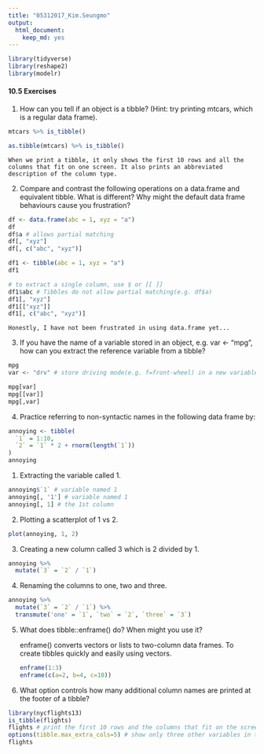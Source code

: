 ```yaml
---
title: "05312017_Kim.Seungmo"
output:  
  html_document:
    keep_md: yes
---
```


```r
library(tidyverse)
library(reshape2)
library(modelr)
```

#### 10.5 Exercises

1. How can you tell if an object is a tibble? (Hint: try printing mtcars, which is a regular data frame).

```r
mtcars %>% is_tibble()

as.tibble(mtcars) %>% is_tibble()
```

    When we print a tibble, it only shows the first 10 rows and all the columns that fit on one screen. It also prints an abbreviated description of the column type.


2. Compare and contrast the following operations on a data.frame and equivalent tibble. What is different? Why might the default data frame behaviours cause you frustration?
```r
df <- data.frame(abc = 1, xyz = "a")  
df
df$a # allows partial matching
df[, "xyz"]
df[, c("abc", "xyz")]
```

```r
df1 <- tibble(abc = 1, xyz = "a")
df1

# to extract a single column, use $ or [[ ]]
df1$abc # Tibbles do not allow partial matching(e.g. df$a)
df1[, "xyz"]
df1[["xyz"]]
df1[, c("abc", "xyz")]
```

    Honestly, I have not been frustrated in using data.frame yet...


3. If you have the name of a variable stored in an object, e.g. var <- "mpg", how can you extract the reference variable from a tibble?
```r
mpg
var <- "drv" # store driving mode(e.g. f=front-wheel) in a new variable var

mpg[var]
mpg[[var]]
mpg[,var]
```

4. Practice referring to non-syntactic names in the following data frame by:
```r
annoying <- tibble(
  `1` = 1:10,
  `2` = `1` * 2 + rnorm(length(`1`))
)
annoying
```

  1. Extracting the variable called 1.
```r
annoying$`1` # variable named 1
annoying[, '1'] # variable named 1
annoying[, 1] # the 1st column
```

  2. Plotting a scatterplot of 1 vs 2.
```r
plot(annoying, 1, 2)  
```

  3. Creating a new column called 3 which is 2 divided by 1.
```r
annoying %>%
  mutate(`3` = `2` / `1`)
```


  4. Renaming the columns to one, two and three.

```r
annoying %>%
  mutate(`3` = `2` / `1`) %>%
  transmute('one' = `1`, `two` = `2`, `three` = `3`)
```


5. What does tibble::enframe() do? When might you use it?

    enframe() converts vectors or lists to two-column data frames. To create tibbles quickly and easily using vectors.
```r
enframe(1:3)
enframe(c(a=2, b=4, c=10))
```

    
6. What option controls how many additional column names are printed at the footer of a tibble?

```r
library(nycflights13)
is_tibble(flights)
flights # print the first 10 rows and the columns that fit on the screen by default, and show the other variables at the footer. 
options(tibble.max_extra_cols=5) # show only three other variables in the footer
flights
```

